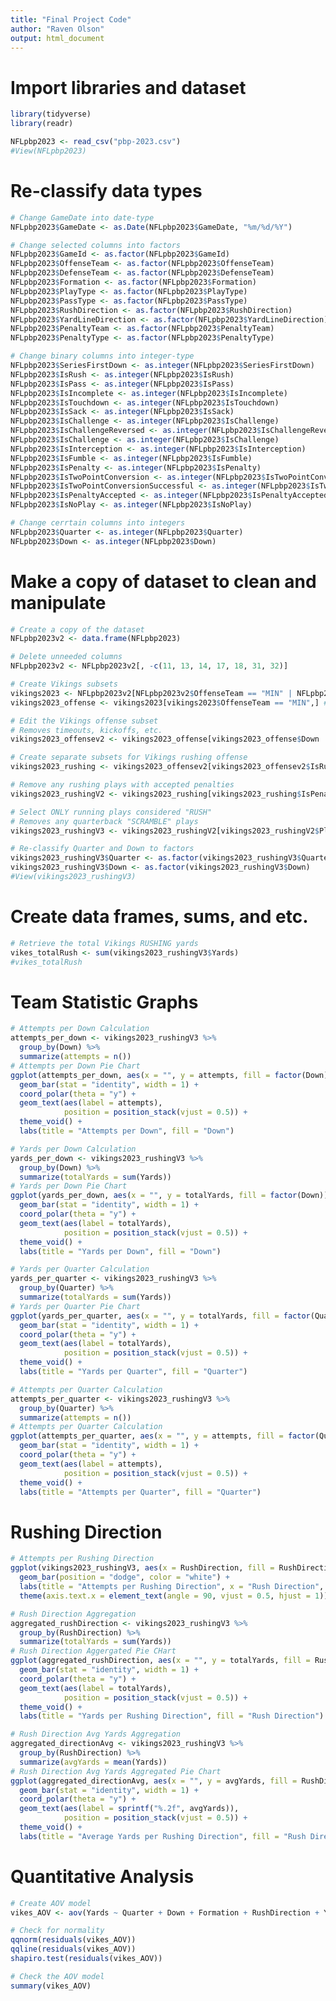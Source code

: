 ---
title: "Final Project Code"
author: "Raven Olson"
output: html_document
---

# Import libraries and dataset
```{r}
library(tidyverse)
library(readr)

NFLpbp2023 <- read_csv("pbp-2023.csv")
#View(NFLpbp2023)
```

# Re-classify data types
```{r}
# Change GameDate into date-type
NFLpbp2023$GameDate <- as.Date(NFLpbp2023$GameDate, "%m/%d/%Y")

# Change selected columns into factors
NFLpbp2023$GameId <- as.factor(NFLpbp2023$GameId)
NFLpbp2023$OffenseTeam <- as.factor(NFLpbp2023$OffenseTeam)
NFLpbp2023$DefenseTeam <- as.factor(NFLpbp2023$DefenseTeam)
NFLpbp2023$Formation <- as.factor(NFLpbp2023$Formation)
NFLpbp2023$PlayType <- as.factor(NFLpbp2023$PlayType)
NFLpbp2023$PassType <- as.factor(NFLpbp2023$PassType)
NFLpbp2023$RushDirection <- as.factor(NFLpbp2023$RushDirection)
NFLpbp2023$YardLineDirection <- as.factor(NFLpbp2023$YardLineDirection)
NFLpbp2023$PenaltyTeam <- as.factor(NFLpbp2023$PenaltyTeam)
NFLpbp2023$PenaltyType <- as.factor(NFLpbp2023$PenaltyType)

# Change binary columns into integer-type
NFLpbp2023$SeriesFirstDown <- as.integer(NFLpbp2023$SeriesFirstDown)
NFLpbp2023$IsRush <- as.integer(NFLpbp2023$IsRush)
NFLpbp2023$IsPass <- as.integer(NFLpbp2023$IsPass)
NFLpbp2023$IsIncomplete <- as.integer(NFLpbp2023$IsIncomplete)
NFLpbp2023$IsTouchdown <- as.integer(NFLpbp2023$IsTouchdown)
NFLpbp2023$IsSack <- as.integer(NFLpbp2023$IsSack)
NFLpbp2023$IsChallenge <- as.integer(NFLpbp2023$IsChallenge)
NFLpbp2023$IsChallengeReversed <- as.integer(NFLpbp2023$IsChallengeReversed)
NFLpbp2023$IsChallenge <- as.integer(NFLpbp2023$IsChallenge)
NFLpbp2023$IsInterception <- as.integer(NFLpbp2023$IsInterception)
NFLpbp2023$IsFumble <- as.integer(NFLpbp2023$IsFumble)
NFLpbp2023$IsPenalty <- as.integer(NFLpbp2023$IsPenalty)
NFLpbp2023$IsTwoPointConversion <- as.integer(NFLpbp2023$IsTwoPointConversion)
NFLpbp2023$IsTwoPointConversionSuccessful <- as.integer(NFLpbp2023$IsTwoPointConversionSuccessful)
NFLpbp2023$IsPenaltyAccepted <- as.integer(NFLpbp2023$IsPenaltyAccepted)
NFLpbp2023$IsNoPlay <- as.integer(NFLpbp2023$IsNoPlay)

# Change cerrtain columns into integers
NFLpbp2023$Quarter <- as.integer(NFLpbp2023$Quarter)
NFLpbp2023$Down <- as.integer(NFLpbp2023$Down)

```

# Make a copy of dataset to clean and manipulate
```{r}
# Create a copy of the dataset
NFLpbp2023v2 <- data.frame(NFLpbp2023)

# Delete unneeded columns
NFLpbp2023v2 <- NFLpbp2023v2[, -c(11, 13, 14, 17, 18, 31, 32)]

# Create Vikings subsets
vikings2023 <- NFLpbp2023v2[NFLpbp2023v2$OffenseTeam == "MIN" | NFLpbp2023v2$DefenseTeam == "MIN", ] # Vikings offense and defense
vikings2023_offense <- vikings2023[vikings2023$OffenseTeam == "MIN",] # Vikings offense

# Edit the Vikings offense subset
# Removes timeouts, kickoffs, etc.
vikings2023_offensev2 <- vikings2023_offense[vikings2023_offense$Down != 0,]

# Create separate subsets for Vikings rushing offense
vikings2023_rushing <- vikings2023_offensev2[vikings2023_offensev2$IsRush == 1,]

# Remove any rushing plays with accepted penalties
vikings2023_rushingV2 <- vikings2023_rushing[vikings2023_rushing$IsPenaltyAccepted != 1,]

# Select ONLY running plays considered "RUSH"
# Removes any quarterback "SCRAMBLE" plays
vikings2023_rushingV3 <- vikings2023_rushingV2[vikings2023_rushingV2$PlayType == "RUSH",]

# Re-classify Quarter and Down to factors 
vikings2023_rushingV3$Quarter <- as.factor(vikings2023_rushingV3$Quarter)
vikings2023_rushingV3$Down <- as.factor(vikings2023_rushingV3$Down)
#View(vikings2023_rushingV3)

```

# Create data frames, sums, and etc.
```{r}
# Retrieve the total Vikings RUSHING yards
vikes_totalRush <- sum(vikings2023_rushingV3$Yards)
#vikes_totalRush

```

# Team Statistic Graphs
```{r}
# Attempts per Down Calculation
attempts_per_down <- vikings2023_rushingV3 %>%
  group_by(Down) %>%
  summarize(attempts = n())
# Attempts per Down Pie Chart
ggplot(attempts_per_down, aes(x = "", y = attempts, fill = factor(Down))) +
  geom_bar(stat = "identity", width = 1) +
  coord_polar(theta = "y") +
  geom_text(aes(label = attempts),
            position = position_stack(vjust = 0.5)) +
  theme_void() +
  labs(title = "Attempts per Down", fill = "Down")

# Yards per Down Calculation
yards_per_down <- vikings2023_rushingV3 %>%
  group_by(Down) %>%
  summarize(totalYards = sum(Yards))
# Yards per Down Pie Chart
ggplot(yards_per_down, aes(x = "", y = totalYards, fill = factor(Down))) +
  geom_bar(stat = "identity", width = 1) +
  coord_polar(theta = "y") +
  geom_text(aes(label = totalYards),
            position = position_stack(vjust = 0.5)) +
  theme_void() +
  labs(title = "Yards per Down", fill = "Down")

# Yards per Quarter Calculation
yards_per_quarter <- vikings2023_rushingV3 %>%
  group_by(Quarter) %>%
  summarize(totalYards = sum(Yards))
# Yards per Quarter Pie Chart
ggplot(yards_per_quarter, aes(x = "", y = totalYards, fill = factor(Quarter))) +
  geom_bar(stat = "identity", width = 1) +
  coord_polar(theta = "y") +
  geom_text(aes(label = totalYards),
            position = position_stack(vjust = 0.5)) +
  theme_void() +
  labs(title = "Yards per Quarter", fill = "Quarter")

# Attempts per Quarter Calculation
attempts_per_quarter <- vikings2023_rushingV3 %>%
  group_by(Quarter) %>%
  summarize(attempts = n())
# Attempts per Quarter Calculation
ggplot(attempts_per_quarter, aes(x = "", y = attempts, fill = factor(Quarter))) +
  geom_bar(stat = "identity", width = 1) +
  coord_polar(theta = "y") +
  geom_text(aes(label = attempts),
            position = position_stack(vjust = 0.5)) +
  theme_void() +
  labs(title = "Attempts per Quarter", fill = "Quarter")
```

# Rushing Direction
```{r}
# Attempts per Rushing Direction
ggplot(vikings2023_rushingV3, aes(x = RushDirection, fill = RushDirection)) +
  geom_bar(position = "dodge", color = "white") +
  labs(title = "Attempts per Rushing Direction", x = "Rush Direction", y = "Frequency", fill = "Rush Direction") +
  theme(axis.text.x = element_text(angle = 90, vjust = 0.5, hjust = 1))

# Rush Direction Aggregation
aggregated_rushDirection <- vikings2023_rushingV3 %>%
  group_by(RushDirection) %>%
  summarize(totalYards = sum(Yards))
# Rush Direction Aggergated Pie CHart
ggplot(aggregated_rushDirection, aes(x = "", y = totalYards, fill = RushDirection)) +
  geom_bar(stat = "identity", width = 1) +
  coord_polar(theta = "y") +
  geom_text(aes(label = totalYards),
            position = position_stack(vjust = 0.5)) +
  theme_void() +
  labs(title = "Yards per Rushing Direction", fill = "Rush Direction")

# Rush Direction Avg Yards Aggregation
aggregated_directionAvg <- vikings2023_rushingV3 %>%
  group_by(RushDirection) %>%
  summarize(avgYards = mean(Yards))
# Rush Direction Avg Yards Aggregated Pie Chart
ggplot(aggregated_directionAvg, aes(x = "", y = avgYards, fill = RushDirection)) +
  geom_bar(stat = "identity", width = 1) +
  coord_polar(theta = "y") +
  geom_text(aes(label = sprintf("%.2f", avgYards)),
            position = position_stack(vjust = 0.5)) +
  theme_void() +
  labs(title = "Average Yards per Rushing Direction", fill = "Rush Direction")
```


# Quantitative Analysis
```{r}
# Create AOV model
vikes_AOV <- aov(Yards ~ Quarter + Down + Formation + RushDirection + YardLineDirection, data = vikings2023_rushingV3)

# Check for normality
qqnorm(residuals(vikes_AOV))
qqline(residuals(vikes_AOV))
shapiro.test(residuals(vikes_AOV))

# Check the AOV model
summary(vikes_AOV)

```

